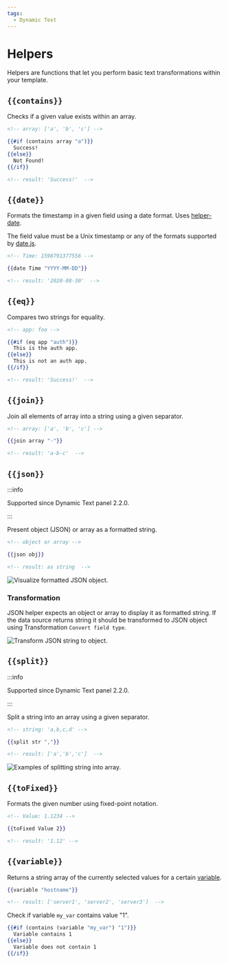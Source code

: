 ```yaml
---
tags:
  - Dynamic Text
---
```



# Helpers

Helpers are functions that let you perform basic text transformations within your template.

## `{{contains}}`

Checks if a given value exists within an array.

```handlebars
<!-- array: ['a', 'b', 'c'] -->

{{#if (contains array "a")}}
  Success!
{{else}}
  Not Found!
{{/if}}

<!-- result: 'Success!'  -->
```

## `{{date}}`

Formats the timestamp in a given field using a date format. Uses [helper-date](https://github.com/helpers/helper-date).

The field value must be a Unix timestamp or any of the formats supported by [date.js](https://date.js.org/).

```handlebars
<!-- Time: 1598791377556 -->

{{date Time "YYYY-MM-DD"}}

<!-- result: '2020-08-30'  -->
```

## `{{eq}}`

Compares two strings for equality.

```handlebars
<!-- app: foo -->

{{#if (eq app "auth")}}
  This is the auth app.
{{else}}
  This is not an auth app.
{{/if}}

<!-- result: 'Success!'  -->
```

## `{{join}}`

Join all elements of array into a string using a given separator.

```handlebars
<!-- array: ['a', 'b', 'c'] -->

{{join array "-"}}

<!-- result: 'a-b-c'  -->
```

## `{{json}}`

:::info

Supported since Dynamic Text panel 2.2.0.

:::

Present object (JSON) or array as a formatted string.

```handlebars
<!-- object or array -->

{{json obj}}

<!-- result: as string  -->
```

<Image
  title="Visualize formatted JSON object."
  src="/img/plugins/volkovlabs-dynamictext-panel/json.png"
/>

### Transformation

JSON helper expects an object or array to display it as formatted string. If the data source returns string it should be transformed to JSON object using Transformation `Convert field type`.

<Image
  title="Transform JSON string to object."
  src="/img/plugins/volkovlabs-dynamictext-panel/json-transformation.png"
/>

## `{{split}}`

:::info

Supported since Dynamic Text panel 2.2.0.

:::

Split a string into an array using a given separator.

```handlebars
<!-- string: 'a,b,c,d' -->

{{split str ","}}

<!-- result: ['a','b','c']  -->
```

<Image
  title="Examples of splitting string into array."
  src="/img/plugins/volkovlabs-dynamictext-panel/split.png"
/>

## `{{toFixed}}`

Formats the given number using fixed-point notation.

```handlebars
<!-- Value: 1.1234 -->

{{toFixed Value 2}}

<!-- result: '1.12' -->
```

## `{{variable}}`

Returns a string array of the currently selected values for a certain [variable](https://grafana.com/docs/grafana/latest/dashboards/variables/).

```handlebars
{{variable "hostname"}}

<!-- result: ['server1', 'server2', 'server3']  -->
```

Check if variable `my_var` contains value "1".

```handlebars
{{#if (contains (variable "my_var") "1")}}
  Variable contains 1
{{else}}
  Variable does not contain 1
{{/if}}
```
